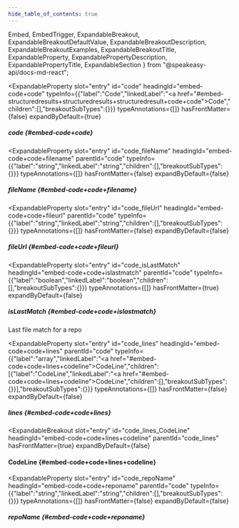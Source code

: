 ```yaml
---
hide_table_of_contents: true
---
```

  Embed,
  EmbedTrigger,
  ExpandableBreakout,
  ExpandableBreakoutDefaultValue,
  ExpandableBreakoutDescription,
  ExpandableBreakoutExamples,
  ExpandableBreakoutTitle,
  ExpandableProperty,
  ExpandablePropertyDescription,
  ExpandablePropertyTitle,
  ExpandableSection
} from "@speakeasy-api/docs-md-react";

<ExpandableSection>

<ExpandableProperty
  slot="entry"
  id="code"
  headingId="embed-code+code"
  typeInfo={{"label":"Code","linkedLabel":"<a href=\"#embed-structuredresults+structuredresults+structuredresult+code+code\">Code</a>","children":[],"breakoutSubTypes":{}}}
  typeAnnotations={[]}
  hasFrontMatter={false}
  expandByDefault={true}
>

<ExpandablePropertyTitle slot="title">

##### code \{#embed-code+code\}

</ExpandablePropertyTitle>

</ExpandableProperty>

<ExpandableProperty
  slot="entry"
  id="code_fileName"
  headingId="embed-code+code+filename"
  parentId="code"
  typeInfo={{"label":"string","linkedLabel":"string","children":[],"breakoutSubTypes":{}}}
  typeAnnotations={[]}
  hasFrontMatter={false}
  expandByDefault={false}
>

<ExpandablePropertyTitle slot="title">

##### fileName \{#embed-code+code+filename\}

</ExpandablePropertyTitle>

</ExpandableProperty>

<ExpandableProperty
  slot="entry"
  id="code_fileUrl"
  headingId="embed-code+code+fileurl"
  parentId="code"
  typeInfo={{"label":"string","linkedLabel":"string","children":[],"breakoutSubTypes":{}}}
  typeAnnotations={[]}
  hasFrontMatter={false}
  expandByDefault={false}
>

<ExpandablePropertyTitle slot="title">

##### fileUrl \{#embed-code+code+fileurl\}

</ExpandablePropertyTitle>

</ExpandableProperty>

<ExpandableProperty
  slot="entry"
  id="code_isLastMatch"
  headingId="embed-code+code+islastmatch"
  parentId="code"
  typeInfo={{"label":"boolean","linkedLabel":"boolean","children":[],"breakoutSubTypes":{}}}
  typeAnnotations={[]}
  hasFrontMatter={true}
  expandByDefault={false}
>

<ExpandablePropertyTitle slot="title">

##### isLastMatch \{#embed-code+code+islastmatch\}

</ExpandablePropertyTitle>

<ExpandablePropertyDescription slot="description">

Last file match for a repo

</ExpandablePropertyDescription>

</ExpandableProperty>

<ExpandableProperty
  slot="entry"
  id="code_lines"
  headingId="embed-code+code+lines"
  parentId="code"
  typeInfo={{"label":"array","linkedLabel":"<a href=\"#embed-code+code+lines+codeline\">CodeLine</a>","children":[{"label":"CodeLine","linkedLabel":"<a href=\"#embed-code+code+lines+codeline\">CodeLine</a>","children":[],"breakoutSubTypes":{}}],"breakoutSubTypes":{}}}
  typeAnnotations={[]}
  hasFrontMatter={false}
  expandByDefault={false}
>

<ExpandablePropertyTitle slot="title">

##### lines \{#embed-code+code+lines\}

</ExpandablePropertyTitle>

</ExpandableProperty>

<ExpandableBreakout
  slot="entry"
  id="code_lines_CodeLine"
  headingId="embed-code+code+lines+codeline"
  parentId="code_lines"
  hasFrontMatter={true}
  expandByDefault={false}
>

<ExpandableBreakoutTitle slot="title">

#### CodeLine \{#embed-code+code+lines+codeline\}

</ExpandableBreakoutTitle>

<ExpandableBreakoutDescription slot="description">

</ExpandableBreakoutDescription>

<ExpandableBreakoutExamples slot="examples">

</ExpandableBreakoutExamples>

<ExpandableBreakoutDefaultValue slot="defaultValue">

</ExpandableBreakoutDefaultValue>

<Embed slot="embed">

<EmbedTrigger slot="trigger" embedTitle="CodeLine" triggerText="View CodeLine details">

<Embedcodeline />

</EmbedTrigger>

</Embed>

</ExpandableBreakout>

<ExpandableProperty
  slot="entry"
  id="code_repoName"
  headingId="embed-code+code+reponame"
  parentId="code"
  typeInfo={{"label":"string","linkedLabel":"string","children":[],"breakoutSubTypes":{}}}
  typeAnnotations={[]}
  hasFrontMatter={false}
  expandByDefault={false}
>

<ExpandablePropertyTitle slot="title">

##### repoName \{#embed-code+code+reponame\}

</ExpandablePropertyTitle>

</ExpandableProperty>

</ExpandableSection>